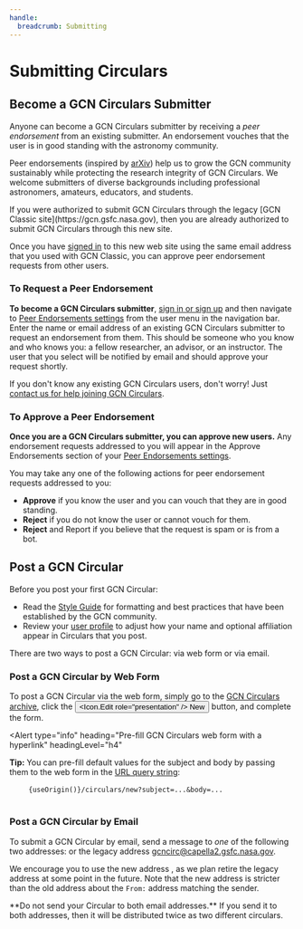 ```yaml
---
handle:
  breadcrumb: Submitting
---
```




# Submitting Circulars

## Become a GCN Circulars Submitter

Anyone can become a GCN Circulars submitter by receiving a <i>peer endorsement</i> from an existing submitter. An endorsement vouches that the user is in good standing with the astronomy community.

Peer endorsements (inspired by [arXiv](https://info.arxiv.org/help/endorsement.html)) help us to grow the GCN community sustainably while protecting the
research integrity of GCN Circulars. We welcome submitters of diverse
backgrounds including professional astronomers, amateurs, educators, and
students.

<Alert type="info" headingLevel="h4" heading="Migrating from GCN Classic">
  If you were authorized to submit GCN Circulars through the legacy [GCN Classic site](https://gcn.gsfc.nasa.gov), then you are already authorized to submit GCN Circulars through this new site.

Once you have [signed in](/login) to this new web site using the same email address that you used with GCN Classic, you can approve peer endorsement requests from other users.

</Alert>

### To Request a Peer Endorsement

**To become a GCN Circulars submitter**, [sign in or sign up](/login) and then navigate to [Peer Endorsements settings](/user/endorsements) from the user menu in the navigation bar. Enter the name or email address of an existing GCN Circulars submitter to request an endorsement from them. This should be someone who you know and who knows you: a fellow researcher, an advisor, or an instructor. The user that you select will be notified by email and should approve your request shortly.

If you don't know any existing GCN Circulars users, don't worry! Just [contact us for help joining GCN Circulars](/contact).

### To Approve a Peer Endorsement

**Once you are a GCN Circulars submitter, you can approve new users.** Any endorsement requests addressed to you will appear in the Approve Endorsements section of your [Peer Endorsements settings](/user/endorsements).

You may take any one of the following actions for peer endorsement requests addressed to you:

- **Approve** if you know the user and you can vouch that they are in good standing.
- **Reject** if you do not know the user or cannot vouch for them.
- **Reject** and Report if you believe that the request is spam or is from a bot.

## Post a GCN Circular

Before you post your first GCN Circular:

- Read the [Style Guide](/docs/circulars/styleguide) for formatting and best practices that have been established by the GCN community.
- Review your [user profile](/user) to adjust how your name and optional affiliation appear in Circulars that you post.

There are two ways to post a GCN Circular: via web form or via email.

### Post a GCN Circular by Web Form

To post a GCN Circular via the web form, simply go to the [GCN Circulars archive](/circulars), click the <Link to="/circulars/new"><Button type="button" className="usa-button height-4 padding-y-0 padding-x-1 margin-x-05"><Icon.Edit role="presentation" /> New</Button></Link> button, and complete the form.

<Alert
  type="info"
  heading="Pre-fill GCN Circulars web form with a hyperlink"
  headingLevel="h4"
>
  **Tip:** You can pre-fill default values for the subject and body by passing
  them to the web form in the [URL query
  string](https://en.wikipedia.org/wiki/Query_string):
  <pre>
    <code>{useOrigin()}/circulars/new?subject=...&body=...</code>
  </pre>
</Alert>

### Post a GCN Circular by Email

To submit a GCN Circular by email, send a message to _one_ of the following two addresses: <CircularsEmailAddress/> or the legacy address gcncirc@capella2.gsfc.nasa.gov.

We encourage you to use the new address <CircularsEmailAddress/>, as we plan retire the legacy address at some point in the future. Note that the new address is stricter than the old address about the `From:` address matching the sender.

<Alert type="warning" headingLevel="h4">
  **Do not send your Circular to both email addresses.** If you send it to both
  addresses, then it will be distributed twice as two different circulars.
</Alert>
